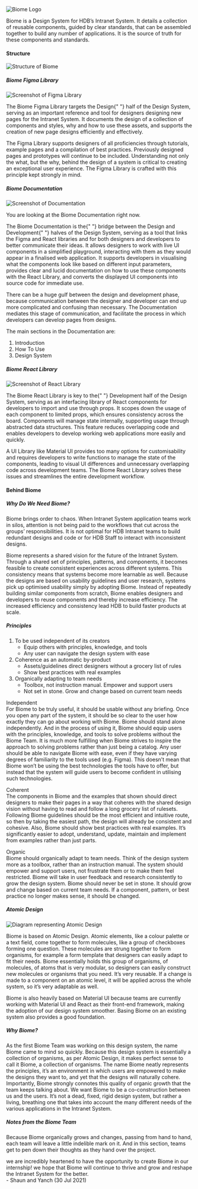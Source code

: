 
<style>
  {`

  .h4 {
    font-family: 'cabin', Helvetica, Arial, sans-serif;
    font-style: normal;
    font-weight: 600;
    font-size: 34px;
    line-height: 123.5%;
    letter-spacing: 0.25px;
    color: #20283A;
  }

  .h5 {
    font-family: 'cabin', Helvetica, Arial, sans-serif;
    font-style: normal;
    font-weight: 700;
    font-size: 24px;
    line-height: 133.4%;
    letter-spacing: 0px;
    color: #20283A;
  }

  .body {
    font-family: 'cabin', Helvetica, Arial, sans-serif;
    font-style: normal;
    font-weight: 400;
    font-size: 16px;
    line-height: 150%;
    letter-spacing: 0.15px;
    color: #20283A;
  }

  .emphasis {
    font-weight: 700;
  }

  .alphabet-list {
    list-style-type: lower-alpha;
  }

  .small {
    font-size: 15px;
  }

  .left-indent {
  border-left: 8px solid #1976D2;
  padding-left: 8px;
}
    
`}
</style>

<Meta title="Getting Started/Introduction" />

<img src={Polymer} alt="Biome Logo" className="logo pb-3" />
<p className="body emphasis">
  Biome is a Design System for HDB’s Intranet System. It details a collection of
  reusable components, guided by clear standards, that can be assembled together
  to build any number of applications. It is the source of truth for these
  components and standards.
</p>

<div className="pb-3" />

<h4 className="h4">Structure</h4>
<img src={Structure} alt="Structure of Biome" className="diagram pb-3" />

<div className="pb-1" />

<h5 className="h5">Biome Figma Library</h5>
<img
  src={FigmaLibrary}
  alt="Screenshot of Figma Library"
  className="diagram pb-1"
/>
<p className="body">
  The Biome Figma Library targets the <span className="emphasis">Design</span>{" "}
  half of the Design System, serving as an important reference and tool for
  designers designing new pages for the Intranet System. It documents the design
  of a collection of components and styles, why and how to use these assets, and
  supports the creation of new page designs efficiently and effectively.
</p>
<p className="body">
  The Figma Library supports designers of all proficiencies through tutorials,
  example pages and a compilation of best practices. Previously designed pages
  and prototypes will continue to be included. Understanding not only the what,
  but the why, behind the design of a system is critical to creating an
  exceptional user experience. The Figma Library is crafted with this principle
  kept strongly in mind.
</p>

<div className="pb-1" />

<h5 className="h5">Biome Documentation</h5>
<img
  src={Documentation}
  alt="Screenshot of Documentation"
  className="diagram pb-1"
/>
<p className="body">You are looking at the Biome Documentation right now.</p>
<p className="body">
  The Biome Documentation is the{" "}
  <span className="emphasis">bridge between the Design and Development</span>{" "}
  halves of the Design System, serving as a tool that links the Figma and React
  libraries and for both designers and developers to better communicate their
  ideas. It allows designers to work with live UI components in a simplified
  playground, interacting with them as they would appear in a finalised web
  application. It supports developers in visualising what the components look
  like based on different input parameters, provides clear and lucid
  documentation on how to use these components with the React Library, and
  converts the displayed UI components into source code for immediate use.
</p>
<p className="body">
  There can be a huge gulf between the design and development phase, because
  communication between the designer and developer can end up more complicated
  and confusing than necessary. The Documentation mediates this stage of
  communication, and facilitate the process in which developers can develop
  pages from designs.
</p>
<p className="body">The main sections in the Documentation are:</p>
<ol>
  <li className="body">Introduction</li>
  <li className="body">How To Use</li>
  <li className="body">Design System</li>
</ol>

<div className="pb-1" />

<h5 className="h5">Biome React Library</h5>
<img
  src={ReactLibrary}
  alt="Screenshot of React Library"
  className="diagram pb-1"
/>
<p className="body">
  The Biome React Library is key to the{" "}
  <span className="emphasis">Development</span> half of the Design System,
  serving as an interfacing library of React components for developers to import
  and use through props. It scopes down the usage of each component to limited
  props, which ensures consistency across the board. Components will manage
  state internally, supporting usage through abstracted data structures. This
  feature reduces overlapping code and enables developers to develop working web
  applications more easily and quickly.
</p>
<p className="body">
  A UI Library like Material UI provides too many options for customisability
  and requires developers to write functions to manage the state of the
  components, leading to visual UI differences and unnecessary overlapping code
  across development teams. The Biome React Library solves these issues and
  streamlines the entire development workflow.
</p>

<div className="pb-3" />

<h4 className="h4">Behind Biome</h4>

<h5 className="h5">Why Do We Need Biome?</h5>
<p className="body">
  Biome brings order to chaos. When Intranet System application teams work in
  silos, attention is not being paid to the workflows that cut across the
  groups’ responsibilities. It is not optimal for HDB Intranet teams to build
  redundant designs and code or for HDB Staff to interact with inconsistent
  designs.
</p>
<p className="body">
  Biome represents a shared vision for the future of the Intranet System.
  Through a shared set of principles, patterns, and components, it becomes
  feasible to create consistent experiences across different systems. This
  consistency means that systems become more learnable as well. Because the
  designs are based on usability guidelines and user research, systems pick up
  optimised usability simply by adopting Biome. Instead of repeatedly building
  similar components from scratch, Biome enables designers and developers to
  reuse components and thereby increase efficiency. The increased efficiency and
  consistency lead HDB to build faster products at scale.
</p>

<div className="pb-1" />

<h5 className="h5">Principles</h5>
<ol>
  <li className="body emphasis">
    To be used independent of its creators
    <ul className="alphabet-list">
      <li className="body">
        Equip others with principles, knowledge, and tools
      </li>
      <li className="body">
        Any user can navigate the design system with ease
      </li>
    </ul>
  </li>
  <li className="body emphasis">
    Coherence as an automatic by-product
    <ul className="alphabet-list">
      <li className="body">
        Assets/guidelines direct designers without a grocery list of rules
      </li>
      <li className="body">Show best practices with real examples</li>
    </ul>
  </li>
  <li className="body emphasis">
    Organically adapting to team needs
    <ul className="alphabet-list">
      <li className="body">
        Toolbox, not instruction manual. Empower and support users
      </li>
      <li className="body">
        Not set in stone. Grow and change based on current team needs
      </li>
    </ul>
  </li>
</ol>

<p className="body">
  <span className="emphasis">Independent</span>
  <br />
  For Biome to be truly useful, it should be usable without any briefing. Once
  you open any part of the system, it should be so clear to the user how exactly
  they can go about working with Biome. Biome should stand alone independently.
  And in the process of using it, Biome should equip users with the principles,
  knowledge, and tools to solve problems without the Biome Team. It is much more
  fulfilling when Biome strives to inspire the approach to solving problems
  rather than just being a catalog. Any user should be able to navigate Biome
  with ease, even if they have varying degrees of familiarity to the tools used
  (e.g. Figma). This doesn’t mean that Biome won’t be using the best
  technologies the tools have to offer, but instead that the system will guide
  users to become confident in utilising such technologies.
</p>
<p className="body">
  <span className="emphasis">Coherent</span>
  <br />
  The components in Biome and the examples that shown should direct designers to
  make their pages in a way that coheres with the shared design vision without
  having to read and follow a long grocery list of rulesets. Following Biome
  guidelines should be the most efficient and intuitive route, so then by taking
  the easiest path, the design will already be consistent and cohesive. Also,
  Biome should show best practices with real examples. It’s significantly easier
  to adopt, understand, update, maintain and implement from examples rather than
  just parts.
</p>
<p className="body">
  <span className="emphasis">Organic</span>
  <br />
  Biome should organically adapt to team needs. Think of the design system more
  as a toolbox, rather than an instruction manual. The system should empower and
  support users, not frustrate them or to make them feel restricted. Biome will
  take in user feedback and research consistently to grow the design system.
  Biome should never be set in stone. It should grow and change based on current
  team needs. If a component, pattern, or best practice no longer makes sense,
  it should be changed.
</p>

<div className="pb-1" />

<h5 className="h5">Atomic Design</h5>
<img
  src={AtomicDesign}
  alt="Diagram representing Atomic Design"
  className="diagram pb-1"
/>
<p className="body">
  Biome is based on Atomic Design. Atomic elements, like a colour palette or a
  text field, come together to form molecules, like a group of checkboxes
  forming one question. These molecules are strung together to form organisms,
  for example a form template that designers can easily adapt to fit their
  needs. Biome essentially holds this group of organisms, of molecules, of atoms
  that is very modular, so designers can easily construct new molecules or
  organisms that you need. It’s very reusable. If a change is made to a
  component on an atomic level, it will be applied across the whole system, so
  it’s very adaptable as well.
</p>
<p className="body">
  Biome is also heavily based on Material UI because teams are currently working
  with Material UI and React as their front-end framework, making the adoption
  of our design system smoother. Basing Biome on an existing system also
  provides a good foundation.
</p>

<div className="pb-1" />

<h5 className="h5">Why Biome?</h5>
<p className="body">
  As the first Biome Team was working on this design system, the name Biome came
  to mind so quickly. Because this design system is essentially a collection of
  organisms, as per Atomic Design, it makes perfect sense to call it Biome, a
  collection of organisms. The name Biome neatly represents the principles, it’s
  an environment in which users are empowered to make the designs they want to,
  and yet that the designs will naturally cohere. Importantly, Biome strongly
  connotes this quality of organic growth that the team keeps talking about. We
  want Biome to be a co-construction between us and the users. It’s not a dead,
  fixed, rigid design system, but rather a living, breathing one that takes into
  account the many different needs of the various applications in the Intranet
  System.
</p>

<div className="pb-1" />

<h5 className="h5">Notes from the Biome Team</h5>
<p className="body">
  Because Biome organically grows and changes, passing from hand to hand, each
  team will leave a little indelible mark on it. And in this section, teams get
  to pen down their thoughts as they hand over the project.
</p>

<p className="body small left-indent">
  we are incredibly heartened to have the opportunity to create Biome in our
  internship! we hope that Biome will continue to thrive and grow and reshape
  the Intranet System for the better.
  <br />- <span className="emphasis small">Shaun and Yanch</span> (30 Jul 2021)
</p>
